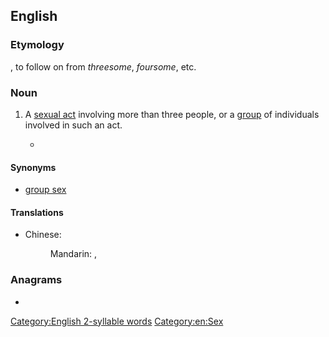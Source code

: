 ==English==

===Etymology===
{{suffix|en|more|some}}, to follow on from ''threesome'', ''foursome'', etc.

===Noun===
{{en-noun}}

# {{lb|en|rare|slang}} A [[sexual act]] involving more than three people, or a [[group]] of individuals involved in such an act.
#* {{quote-text|year=2013|author=Elisabeth Sheff|title=The Polyamorists Next Door|passage=Jana and Sam had a child, and the '''moresome''' remained together through Zachariah's birth.}}

====Synonyms====
* [[group sex]]

====Translations====
{{trans-top|a [[sexual act]] involving many people}}
* Chinese:
*: Mandarin: {{t|cmn|群P|tr=qún-P|sc=Hani}}, {{t|cmn|多P|tr=duō-P|sc=Hani}}
{{trans-mid}}
{{trans-bottom}}

===Anagrams===
* {{anagrams|en|a=eemmoors|merosome|some more}}

[[Category:English 2-syllable words]]
[[Category:en:Sex]]